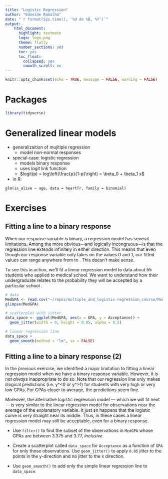 ```yaml
---
title: "Logistic Regression"
author: "Edneide Ramalho"
date: "`r format(Sys.time(), '%d de %B, %Y')`"
output: 
    html_document:
      highlight: textmate
      logo: logo.png
      theme: flatly
      number_sections: yes
      toc: yes
      toc_float:
        collapsed: yes
        smooth_scroll: no
---
```


```r
knitr::opts_chunk$set(echo = TRUE, message = FALSE, warning = FALSE)
```

# Packages

```r
library(tidyverse)
```

# Generalized linear models

-   generalizaition of mujltiple regression
    -   model non-normal responses
-   special case: logistic regression
    -   models binary response
    -   uses *logit* link function
    -   $logit(p) = log\left(\frac{p}{1-p}\right) = \beta_0 + \beta_1 x$
-   in R:

`glm(is_alive ~ age, data = heartTr, family = binomial)`

# Exercises

## Fitting a line to a binary response

When our response variable is binary, a regression model has several limitations. Among the more obvious---and logically incongruous---is that the regression line extends infinitely in either direction. This means that even though our response variable only takes on the values 0 and 1, our fitted values can range anywhere from to . This doesn't make sense.

To see this in action, we'll fit a linear regression model to data about 55 students who applied to medical school. We want to understand how their undergraduate relates to the probability they will be accepted by a particular school .

```r
# data
MedGPA <- read.csv("~/repos/multiple_and_logistic-regression_course/MedGPA.txt", sep="")
glimpse(MedGPA)
```

```r
# scatterplot with jitter
data_space <- ggplot(MedGPA, aes(x = GPA, y = Acceptance)) + 
  geom_jitter(width = 0, height = 0.05, alpha = 0.5)

# linear regression line
data_space + 
  geom_smooth(method = "lm", se = FALSE)
```

## Fitting a line to a binary response (2)

In the previous exercise, we identified a major limitation to fitting a linear regression model when we have a binary response variable. However, it is not *always* inappropriate to do so. Note that our regression line only makes illogical predictions (i.e. y\^\<0 or y\^\>1) for students with very high or very low GPAs. For GPAs closer to average, the predictions seem fine.

Moreover, the alternative logistic regression model --- which we will fit next --- is very similar to the linear regression model for observations near the average of the explanatory variable. It just so happens that the logistic curve is very straight near its middle. Thus, in these cases a linear regression model may still be acceptable, even for a binary response.

-   Use `filter()` to find the subset of the observations in `MedGPA` whose GPAs are between 3.375 and 3.77, *inclusive*.

-   Create a scatterplot called `data_space` for `Acceptance` as a function of `GPA` for only those observations. Use `geom_jitter()` to apply `0.05` jitter to the points in the y-direction and no jitter to the x direction.

-   Use `geom_smooth()` to add only the simple linear regression line to `data_space`.
